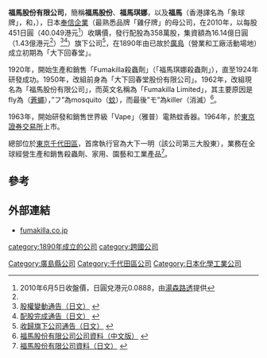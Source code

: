 '''福馬股份有限公司'''，簡稱'''福馬股份'''、'''福馬琪娜'''，以及'''福馬'''（香港譯名為「象球牌」，'''{{lang-en|Fumakilla Limited}}'''和'''{{lang-ja|フマキラー株式会社}}'''，{{tyo|4998}}），日本[[奉信企業|奉信企業]]（最熟悉品牌「雞仔牌」的母公司，在2010年，以每股451日圓（40.049港元<ref name="#1">2010年6月5日收盤價，日圓兌港元0.0888，由[[湯森路透|湯森路透]]提供</ref>）收購價，發行配股為358萬股，集資額為16.14億日圓（1.43億港元<ref name="#1"/>）<ref>[http://www.fumakilla.co.jp/ir/images/h220513_kabushiki.pdf 股權變動通告（日文）] {{webarchive|url=https://web.archive.org/web/20150223172651/http://www.fumakilla.co.jp/ir/images/h220513_kabushiki.pdf |date=2015-02-23 }}</ref><ref>[http://www.fumakilla.co.jp/ir/images/h220604_sinkabu.pdf 配股完成通告（日文）] {{webarchive|url=https://web.archive.org/web/20150223173628/http://www.fumakilla.co.jp/ir/images/h220604_sinkabu.pdf |date=2015-02-23 }}</ref>）旗下公司<ref>[http://www.fumakilla.co.jp/ir/images/h220513_teikei.pdf 收歸旗下公司通告（日文）] {{webarchive|url=https://web.archive.org/web/20150223174816/http://www.fumakilla.co.jp/ir/images/h220513_teikei.pdf |date=2015-02-23 }}</ref>，在1890年由已故{{link-ja|山下大藏|大下大蔵|}}於[[廣島|廣島]]（營業和工廠活動場地）成立初期為「大下回春堂」。

1920年，開始生產和銷售「Fumakilla殺蟲劑」（「福馬琪娜殺蟲劑」），直至1924年研發成功。1950年，改組前身為「大下回春堂股份有限公司」。1962年，改組現名為「福馬股份有限公司」，而英文名稱為「Fumakilla Limited」，其主要原因是fly為（[[蒼蠅|蒼蠅]]），”フ”為mosquito（[[蚊|蚊]]），而最後”モ”為killer（消滅）<ref>[http://www.fumakilla.co.jp/global/pamphlet/chinese/index.html 福馬股份有限公司公司資料（中文版）] {{Wayback|url=http://www.fumakilla.co.jp/global/pamphlet/chinese/index.html |date=20150223175622 }}</ref>。

1963年，開始研發和銷售世界級「Vape」（雅普）電熱蚊香器。1964年，於[[東京證券交易所|東京證券交易所]]上市。

總部位於[[東京|東京]][[千代田區|千代田區]]，首席執行官為大下一明（該公司第三大股東），業務在全球經營生產和銷售殺蟲劑、家用、園藝和工業產品<ref>[http://www.fumakilla.co.jp/company/corporate/index.html 福馬股份有限公司資料（日文）] {{Wayback|url=http://www.fumakilla.co.jp/company/corporate/index.html |date=20150223183135 }}</ref>。

==參考==

{{reflist}}

==外部連結==
*[http://www.fumakilla.co.jp fumakilla.co.jp] {{Wayback|url=http://www.fumakilla.co.jp/ |date=20210423124213 }}

{{DEFAULTSORT:Fumakilla}}
[[Category:廣島縣公司|Category:廣島縣公司]]
[[Category:千代田區公司|Category:千代田區公司]]
[[Category:日本化學工業公司|Category:日本化學工業公司]]
[[category:1890年成立的公司|category:1890年成立的公司]]
[[category:跨國公司|category:跨國公司]]
